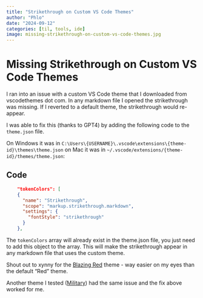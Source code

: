 ```yaml
---
title: "Strikethrough on Custom VS Code Themes"
author: "Phlo"
date: "2024-09-12"
categories: [til, tools, ide]
image: missing-strikethrough-on-custom-vs-code-themes.jpg
---
```


# Missing Strikethrough on Custom VS Code Themes

I ran into an issue with a custom VS Code theme that I downloaded from vscodethemes dot com. In any markdown file I opened the strikethrough was missing. If I reverted to a default theme, the strikethrough would re-appear.

I was able to fix this (thanks to GPT4) by adding the following code to the `theme.json` file.

On Windows it was in `C:\Users\{USERNAME}\.vscode\extensions\{theme-id}\themes\theme.json` on Mac it was in `~/.vscode/extensions/{theme-id}/themes/theme.json`:

## Code
```json
    "tokenColors": [
    {
      "name": "Strikethrough",
      "scope": "markup.strikethrough.markdown",
      "settings": {
        "fontStyle": "strikethrough"
      }
    },
```

The `tokenColors` array will already exist in the theme.json file, you just need to add this object to the array. This will make the strikethrough appear in any markdown file that uses the custom theme.

Shout out to xynny for the [Blazing Red](https://vscodethemes.com/e/xynny.blazing-red/blazing-red?language=python) theme - way easier on my eyes than the default "Red" theme.

Another theme I tested ([Military](https://marketplace.visualstudio.com/items?itemName=TechnoNinja.vsc-military-style)) had the same issue and the fix above worked for me.